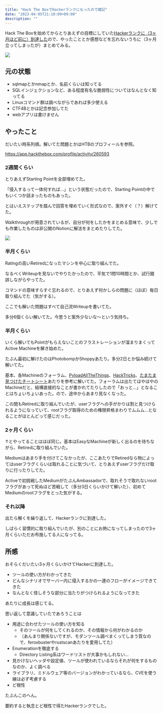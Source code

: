 ```yaml
---
title: "Hack The BoxでHackerランクになったので雑記"
date: "2023-04-05T21:10:09+09:00"
description: ""
---
```


Hack The Boxを始めてからとりあえずの目標にしていた[Hackerランクに（3ヶ月ほど前に）到達した](https://twitter.com/shiomiyan/status/16128302030589829150)ので、やったこととか感想などを忘れないうちに（3ヶ月立ってしまったが）まとめてみる。

![](2023-04-05-21-36-03.png)

## 元の状態

- sqlmapとかnmapとか、名前くらいは知ってる
- SQLインジェクションなど、ある程度有名な脆弱性についてはなんとなく知ってる
- Linuxコマンド群は調べながらであれば多少使える
- CTF4Bとかは記念参加してた
- webアプリは書けません

## やったこと

だいたい時系列順。解いてた問題とかはHTBのプロフィールを参照。

https://app.hackthebox.com/profile/activity/260593

### 2週間くらい

とりあえずStarting Pointを全部埋めてた。

「侵入するって一体何すれば...」という状態だったので、Starting Pointの中でもいくつか詰まったものもあった。

とはいえステップを踏んで回答を埋めていく形式なので、案外すぐ（？）解けてた。

Walkthroughが用意されているが、自分が何をしたかをまとめる意味で、少しでも作業したものは非公開のNotionに解法をまとめたりしてた。

![](2023-04-05-23-29-55.png)

### 半月くらい

Ratingの高いRetiredになったマシンを中心に取り組んでた。

なるべくWriteupを見ないでやりたかったので、平気で1問10時間とか、試行錯誤しながらやってた。

コマンドの意味すらすぐ忘れるので、とりあえず何かしらの問題に（ほぼ）毎日取り組んでた（気がする）。

ここでも解いた問題はすべて自己流Writeupを書いてた。

多分6個くらい解いてた。今思うと案外少ないな〜という気持ち。

### 半月くらい

いくら解いてもPointがもらえないことのフラストレーションが溜まりまくってActive Machineを解き始めた。

たぶん最初に解けたのはPhotobompかShoppyあたり。多分2日とか悩み続けて解いてた。

基本、各Machineのフォーラム、[PyloadAllTheThings](https://github.com/swisskyrepo/PayloadsAllTheThings)、[HackTricks](https://book.hacktricks.xyz/welcome/readme)、[たまたま見つけたチートシート](https://ed4m4s.blog/)あたりを参考に解いてた。フォーラムは出たてほやほやのMachineだと、結構直接的なことが書かれてたりしたので「おっと...」となることはちょいちょいあった。ので、途中からあまり見なくなった。

この間もRetiredに取り組んでいたが、userフラグへの手がかりは割と見つけられるようになっていて、rootフラグ取得のための権限昇格まわりでムムム...となることがほとんどって感じだった。

### 2ヶ月くらい

↑とやってることはほぼ同じ。基本はEasyなMachineが新しく出るのを待ちながら、Retiredに取り組んでいた。

Mediumはあまり手を付けてこなかったが、ここあたりでRetiredなら物によってはuserフラグくらいは取れることに気づいて、とりあえずuserフラグだけ取りに行ったりしてた。

Activeで初挑戦したMediumがたぶんAmbassadorで、取れそうで取れないrootフラグがあって死ぬほど苦戦して（多分3日くらいかけて解いた）、初めてMediumのrootフラグをとった気がする。

### それ以降

出たら解くを繰り返して、Hackerランクに到達した。

しばらく習慣的に取り組んでいたが、別のことにお熱になってしまったので3ヶ月くらいただお布施してる人になってる。

## 所感

おそらくだいたい3ヶ月くらいかけてHackerに到達した。

- ツールの使い方がわかってきた
- どんなシナリオでサーバー内に侵入するかの一連のフローがイメージできてきた
- なんとなく怪しそうな部分に当たりがつけられるようになってきた

あたりに成長は感じてる。

思い返して意識していたであろうことは

- 用途に合わせたツールの使い方を知る
  - そのツールが何をしてくれるのか、その情報から何がわかるのか
  - （あんまり関係ないですが、モダンツール調べまくってしまう質なので、feroxbusterやrustscanあたりを愛用してた）
- Enumerationを徹底する
  - Directory Listing系はワードリストが大事かもしれない...
- 見かけないヘッダや設定値、ツールが使われているならそれが何をするものなのか、よく調べる
- ライブラリ、ミドルウェア等のバージョンがわかっているなら、CVEを使う線は必ず考慮する
- ど根性

たぶんこのへん。

要約すると執念とど根性で得たHackerランクでした。